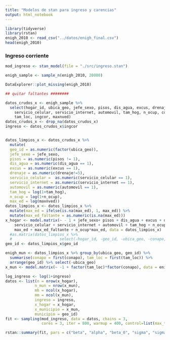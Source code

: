 ```yaml
---
title: "Modelos de stan para ingreso y carencias"
output: html_notebook
---
```


```r
library(tidyverse)
library(rstan)
enigh_2010 <- read_csv("../datos/enigh_final.csv")
head(enigh_2010)
```

### Ingreso corriente

```r
mod_ingreso <- stan_model(file = "./src/ingreso.stan")
```


```r
enigh_sample <- sample_n(enigh_2010, 20000) 

DataExplorer::plot_missing(enigh_2010)

## quitar faltantes ########

datos_crudos_x <- enigh_sample %>% 
  select(hogar_id, ubica_geo, jefe_sexo, pisos, dis_agua, excus, drenaje,
    servicio_celular, servicio_internet, automovil, tam_hog, n_ocup, conapo,
    tam_loc, ingcor, maxnved) 
datos_crudos_x <- drop_na(datos_crudos_x)
ingreso <- datos_crudos_x$ingcor


datos_limpios_x <- datos_crudos_x %>%
  mutate(
  geo_id = as.numeric(factor(ubica_geo)),
  jefe_sexo = jefe_sexo,
  pisos = as.numeric(pisos != 1),
  dis_agua = as.numeric(dis_agua == 1),
  excus = as.numeric(excus == 1),
  drenaje = as.numeric(drenaje!=5),
  servicio_celular =  as.numeric(servicio_celular == 1),
  servicio_internet = as.numeric(servicio_internet == 1),
  automovil = as.numeric(automovil == 1),
  tam_hog = log(1+tam_hog),
  n_ocup = log(1+n_ocup),
  max_ed = log(maxnved))
datos_limpios_x <- datos_limpios_x %>%
  mutate(max_ed = ifelse(is.na(max_ed), 1, max_ed)) %>%
  mutate(max_ed_faltante = as.numeric(is.na(max_ed)))
x_hogar <- model.matrix(~ - 1 + jefe_sexo+ pisos + dis_agua + excus + drenaje +
    servicio_celular + servicio_internet + automovil + tam_hog + n_ocup +
    max_ed + max_ed_faltante + n_ocup*max_ed, data = datos_limpios_x)
  #as.matrix(datos_limpios_x %>% 
  #                     select(-hogar_id, -geo_id, -ubica_geo, -conapo, -tam_loc, -ingcor))
geo_id <- datos_limpios_x$geo_id
```

```r
enigh_mun <- datos_limpios_x %>% group_by(ubica_geo, geo_id) %>% 
  summarise(conapo = first(conapo), tam_loc = first(tam_loc)) %>%
  arrange(geo_id) %>% select(-ubica_geo)
x_mun <- model.matrix(~ -1 + factor(tam_loc)*factor(conapo), data = enigh_mun)
```

```r
log_ingreso <- log(1+ingreso)
datos <- list(n = nrow(x_hogar),
             n_mun = nrow(x_mun),
             mh = ncol(x_hogar),
             mm = ncol(x_mun),
             ingreso = ingreso,
             x_hogar = x_hogar,
             x_municipio = x_mun,
             municipio = geo_id)
fit <- sampling(mod_ingreso, data = datos, chains = 3, 
                cores = 3, iter = 800, warmup = 400, control=list(max_treedepth=12))
```

```r
rstan::summary(fit, pars = c("beta", "alpha", "beta_0", "sigma", "sigma_mun"))$summary
```